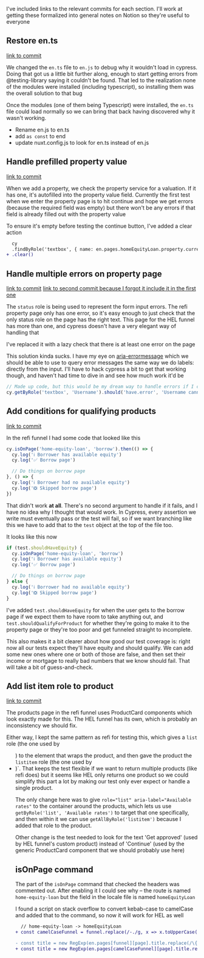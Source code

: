 I've included links to the relevant commits for each section. I'll work at getting these formalized into general notes on Notion so they're useful to everyone

## Restore en.ts

[link to commit](https://github.com/oscartechnologies/lead-generation-funnels/pull/586/commits/9ac03a1732bdfa9dd732f268f84d901be82ead5e)

We changed the `en.ts` file to `en.js` to debug why it wouldn't load in cypress. Doing that got us a little bit further along, enough to start getting errors from @testing-library saying it couldn't be found. That led to the realization none of the modules were installed (including typescript), so installing them was the overall solution to that bug

Once the modules (one of them being Typescript) were installed, the `en.ts` file could load normally so we can bring that back having discovered why it wasn't working.

- Rename en.js to en.ts
- add `as const` to end
- update nuxt.config.js to look for en.ts instead of en.js

## Handle prefilled property value

[link to commit](https://github.com/oscartechnologies/lead-generation-funnels/pull/586/commits/887eae939f3075c0b88caa15c8f9fde5f8e779cf)

When we add a property, we check the property service for a valuation. If it has one, it's autofilled into the property value field. Currently the first test when we enter the property page is to hit continue and hope we get errors (because the required field was empty) but there won't be any errors if that field is already filled out with the property value

To ensure it's empty before testing the continue button, I've added a clear action
```diff
  cy
  .findByRole('textbox', { name: en.pages.homeEquityLoan.property.currentValue })
+ .clear()
```

## Handle multiple errors on property page

[link to commit](https://github.com/oscartechnologies/lead-generation-funnels/pull/586/commits/1ebbe67a31d987e31196d328df225ca89f786011)
[link to second commit because I forgot it include it in the first one](https://github.com/oscartechnologies/lead-generation-funnels/pull/586/commits/34378bc4aee17f8119ea1c9849411f8a48b5d0bb)

The `status` role is being used to represent the form input errors. The refi property page only has one error, so it's easy enough to just check that the only status role on the page has the right text. This page for the HEL funnel has more than one, and cypress doesn't have a very elegant way of handling that

I've replaced it with a lazy check that there is at least one error on the page

This solution kinda sucks. I have my eye on [aria-errormessage](https://www.digitala11y.com/aria-errormessageproperties/) which we should be able to use to query error messages the same way we do labels: directly from the input. I'll have to hack cypress a bit to get that working though, and haven't had time to dive in and see how much work it'd be

```js
// Made up code, but this would be my dream way to handle errors if I can figure out how to make it work
cy.getByRole('textbox', 'Username').should('have.error', 'Username cannot contain spaces')
```

## Add conditions for qualifying products

[link to commit](https://github.com/oscartechnologies/lead-generation-funnels/pull/586/commits/1c08947acea29ecbe998ccf091d670f63d52ca12)

In the refi funnel I had some code that looked like this

```js
cy.isOnPage('home-equity-loan', 'borrow').then(() => {	
  cy.log('ℹ️ Borrower has available equity')	
  cy.log('✅ Borrow page')	

  // Do things on borrow page
}, () => {	
  cy.log('ℹ️ Borrower had no available equity')	
  cy.log('❎ Skipped borrow page')	
})
```

That didn't work **at all**. There's no second argument to handle if it fails, and I have no idea why I thought that would work. In Cypress, every assertion we write must eventually pass or the test will fail, so if we want branching like this we have to add that to the `test` object at the top of the file too.

It looks like this now
```js
if (test.shouldHaveEquity) {
  cy.isOnPage('home-equity-loan', 'borrow')
  cy.log('ℹ️ Borrower has available equity')	
  cy.log('✅ Borrow page')	

  // Do things on borrow page
} else {
  cy.log('ℹ️ Borrower had no available equity')	
  cy.log('❎ Skipped borrow page')	
}
```

I've added `test.shouldHaveEquity` for when the user gets to the borrow page if we expect them to have room to take anything out, and `test.shouldQualifyForProduct` for whether they're going to make it to the property page or they're too poor and get funneled straight to incomplete.

This also makes it a bit clearer about how good our test coverage is: right now all our tests expect they'll have equity and should qualify. We can add some new ones where one or both of those are false, and then set their income or mortgage to really bad numbers that we know should fail. That will take a bit of guess-and-check.

## Add list item role to product

[link to commit](https://github.com/oscartechnologies/lead-generation-funnels/pull/586/commits/d8352fe2f76204885dd605e62da50bd190e5bfdd)

The products page in the refi funnel uses ProductCard components which look exactly made for this. The HEL funnel has its own, which is probably an inconsistency we should fix.

Either way, I kept the same pattern as refi for testing this, which gives a `list` role (the one used by <ul>) to the element that wraps the product, and then gave the product the `listitem` role (the one used by <li>)`. That keeps the test flexible if we want to return multiple products (like refi does) but it seems like HEL only returns one product so we could simplify this part a lot by making our test only ever expect or handle a single product.

The only change here was to give `role="list" aria-label="Available rates"` to the container around the products, which lets us use `getByRole('list', 'Available rates')` to target that one specifically, and then within it we can use `getAllByRole('listitem')` because I added that role to the product.

Other change is the test needed to look for the text 'Get approved' (used by HEL funnel's custom product) instead of 'Continue' (used by the generic ProductCard component that we should probably use here)

## isOnPage command

The part of the `isOnPage` command that checked the headers was commented out. After enabling it I could see why – the route is named `home-equity-loan` but the field in the locale file is named `homeEquityLoan`

I found a script on stack overflow to convert kebab-case to camelCase and added that to the command, so now it will work for HEL as well
```diff
  // home-equity-loan -> homeEquityLoan
+ const camelCaseFunnel = funnel.replace(/-./g, x => x.toUpperCase()[1])

- const title = new RegExp(en.pages[funnel][page].title.replace(/\{.*\}/g, '.*'))
+ const title = new RegExp(en.pages[camelCaseFunnel][page].title.replace(/\{.*\}/g, '.*'))
```


